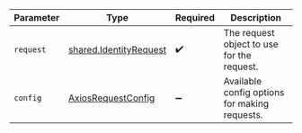 | Parameter                                                        | Type                                                             | Required                                                         | Description                                                      |
| ---------------------------------------------------------------- | ---------------------------------------------------------------- | ---------------------------------------------------------------- | ---------------------------------------------------------------- |
| `request`                                                        | [shared.IdentityRequest](../../models/shared/identityrequest.md) | :heavy_check_mark:                                               | The request object to use for the request.                       |
| `config`                                                         | [AxiosRequestConfig](https://axios-http.com/docs/req_config)     | :heavy_minus_sign:                                               | Available config options for making requests.                    |
